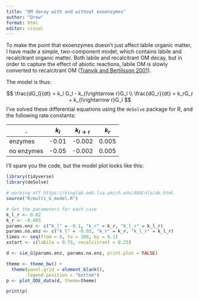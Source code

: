 ```yaml
---
title: "OM decay with and without exoenzymes"
author: "Drew"
format: html
editor: visual
---
```


To make the point that exoenzymes doesn't just affect labile organic matter, I have made a simple, two-component model, which contains labile and recalcitrant organic matter. Both labile and recalcitrant OM decay, but in order to capture the effect of abiotic reactions, labile OM is slowly converted to recalcitrant OM ([Tranvik and Bertilsson 2001](https://onlinelibrary.wiley.com/doi/full/10.1046/j.1461-0248.2001.00245.x?casa_token=bPAvbpSsrowAAAAA%3Alg4u2CUXHlJGM0zy17ufH7Q-dG32LKE_l8B7H7Ed1IudfPYP0P1_KofEs2QkbdOdJ1A6LFC72Mooe5RG)). 

The model is thus:

$$
\frac{dG_l}{dt} = k_l G_l - k_{l\rightarrow r}G_l \\
\frac{dG_r}{dt} = k_rG_r + k_{l\rightarrow r}G_l
$$
I've solved these differential equations using the `deSolve` package for R, and the following rate constants:

. | $k_l$ | $k_{l \rightarrow r}$ | $k_r$
--|--|--|--
enzymes | -0.01 | -0.002 | 0.005
no enzymes | -0.05 | -0.002 | 0.005

I'll spare you the code, but the model plot looks like this:


```r
library(tidyverse)
library(deSolve)

# working off https://kinglab.eeb.lsa.umich.edu/480/nls/de.html
source("R/multi_G_model.R")

# Set the parameters for each case
k_l_r <- 0.02
k_r <- -0.005
params.enz <- c("k_l" = -0.1, "k_r" = k_r, "k_l_r" = k_l_r)
params.no.enz <- c("k_l" = -0.05, "k_r" = k_r, "k_l_r" = k_l_r)
times <- seq(from = 0, to = 100, by = 0.1)
xstart <- c(labile = 0.75, recalcitrant = 0.25)

d <- sim_G(params.enz, params.no.enz, print.plot = FALSE) 

theme <- theme_bw() + 
  theme(panel.grid = element_blank(),
        legend.position = "bottom")
p <- plot_ODE_data(d, theme=theme)
```

```r
print(p)
```

